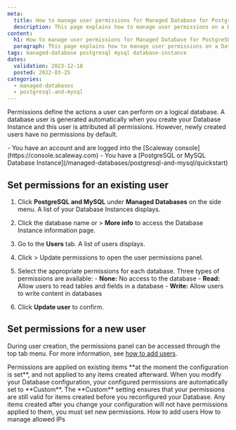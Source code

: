 ```yaml
---
meta:
  title: How to manage user permissions for Managed Database for PostgreSQL and MySQL
  description: This page explains how to manage user permissions on a Database
content:
  h1: How to manage user permissions for Managed Database for PostgreSQL and MySQL
  paragraph: This page explains how to manage user permissions on a Database Instance
tags: managed-database postgresql mysql database-instance
dates:
  validation: 2023-12-18
  posted: 2022-03-25
categories:
  - managed-databases
  - postgresql-and-mysql
---
```


Permissions define the actions a user can perform on a logical database. A database user is generated automatically when you create your Database Instance and this user is attributed all permissions. 
However, newly created users have no permissions by default.

<Macro id="iam-requirements" />
 
<Message type="requirement">
  - You have an account and are logged into the [Scaleway console](https://console.scaleway.com)
  - You have a [PostgreSQL or MySQL Database Instance](/managed-databases/postgresql-and-mysql/quickstart)
</Message>

## Set permissions for an existing user

1. Click **PostgreSQL and MySQL** under **Managed Databases** on the side menu. A list of your Database Instances displays.
2. Click the database name or <Icon name="more" /> > **More info** to access the Database Instance information page.
3. Go to the **Users** tab. A list of users displays.
4. Click <Icon name="more" /> > Update permissions to open the user permissions panel.
5. Select the appropriate permissions for each database.
    <Message type="note">
      Three types of permissions are available:
        - **None:** No access to the database
        - **Read:** Allow users to read tables and fields in a database
        - **Write:** Allow users to write content in databases

    </Message>
6. Click **Update user** to confirm. 

## Set permissions for a new user

During user creation, the permissions panel can be accessed through the top tab menu. 
For more information, see [how to add users](/managed-databases/postgresql-and-mysql/how-to/add-users).

<Message type="note">
  Permissions are applied on existing items **at the moment the configuration is set**, and not applied to any items created afterward. 
  When you modify your Database configuration, your configured permissions are automatically set to **Custom**. The **Custom** setting ensures that your permissions are still valid for items created before you reconfigured your Database. 
  Any items created after you change your configuration will not have permissions applied to them, you must set new permissions.
</Message>


<Navigation title="See also">
  <PreviousButton to="/managed-databases/postgresql-and-mysql/how-to/add-users/">How to add users</PreviousButton>
  <NextButton to="/managed-databases/postgresql-and-mysql/how-to/manage-allowed-ip-addresses/">How to manage allowed IPs</NextButton>
</Navigation>
